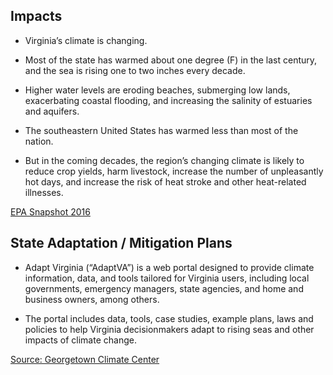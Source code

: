 ## Impacts

- Virginia's climate is changing. 

- Most of the state has warmed about one degree (F) in the last century, and the sea is rising one to two inches every decade. 

- Higher water levels are eroding beaches, submerging low lands, exacerbating coastal flooding, and increasing the salinity of estuaries and aquifers. 

- The southeastern United States has warmed less than most of the nation.

- But in the coming decades, the region's changing climate is likely to reduce crop yields, harm livestock, increase the number of unpleasantly hot days, and increase the risk of heat stroke and other heat-related illnesses. 

[EPA Snapshot 2016](https://19january2017snapshot.epa.gov/sites/production/files/2016-09/documents/climate-change-va.pdf)

## State Adaptation / Mitigation Plans

- Adapt Virginia ("AdaptVA") is a web portal designed to provide climate information, data, and tools tailored for Virginia users, including local governments, emergency managers, state agencies, and home and business owners, among others. 

- The portal includes data, tools, case studies, example plans, laws and policies to help Virginia decisionmakers adapt to rising seas and other impacts of climate change. 

[Source: Georgetown Climate Center](https://www.georgetownclimate.org/adaptation/state-information/virginia/overview.html)